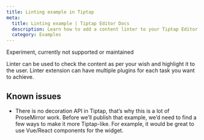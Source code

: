 ```yaml
---
title: Linting example in Tiptap
meta:
  title: Linting example | Tiptap Editor Docs
  description: Learn how to add a content linter to your Tiptap Editor with a short but sweet code example. More in our docs.
  category: Examples
---
```



<Callout variant="warning" title="Experiment">
  Experiment, currently not supported or maintained
</Callout>

Linter can be used to check the content as per your wish and highlight it to the user. Linter extension can have multiple plugins for each task you want to achieve.

<CodeDemo path="/Experiments/Linter" />

## Known issues

- There is no decoration API in Tiptap, that’s why this is a lot of ProseMirror work. Before we’ll publish that example, we’d need to find a few ways to make it more Tiptap-like. For example, it would be great to use Vue/React components for the widget.
